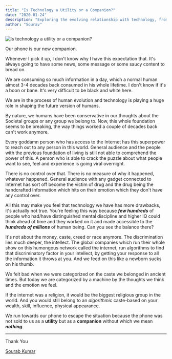 ```yaml
---
title: "Is Technology a Utility or a Companion?"
date: "2020-01-24"
description: "Exploring the evolving relationship with technology, from utility to companion, and its impact on human behavior and society."
author: "Sourav"
---
```


![Is technology a utility or a companion?](https://substack-post-media.s3.amazonaws.com/public/images/45b9851a-4993-4eeb-9397-ce2c9871c30e_512x512)

Our phone is our new companion.

Whenever I pick it up, I don't know why I have this expectation that. It's always going to have some news, some message or some saucy content to bread on.

We are consuming so much information in a day, which a normal human almost 3-4 decades back consumed in his whole lifetime. I don't know if it's a boon or bane. It's very difficult to be black and white here.

We are in the process of human evolution and technology is playing a huge role in shaping the future version of humans.

By nature, we humans have been conservative in our thoughts about the Societal groups or any group we belong to. Now, this whole foundation seems to be breaking, the way things worked a couple of decades back can't work anymore.

Every goddamn person who has access to the Internet has this superpower to reach out to any person in this world. General audience and the people with the previous foundation of living is still not able to comprehend the power of this. A person who is able to crack the puzzle about what people want to see, feel and experience is going viral overnight.

There is no control over that. There is no measure of why it happened, whatever happened. General audience with any gadget connected to Internet has sort off become the victim of drug and the drug being the handcrafted Information which hits on their emotion which they don't have any control over.

All this may make you feel that technology we have has more drawbacks, it's actually not true. You're feeling this way because **_few hundreds_** of people who had/have distinguished mental discipline and higher IQ could think ahead of time and they worked on it and made accessible to the **_hundreds of millions_** of human being. Can you see the balance there?

It's not about the money, caste, creed or race anymore. The discrimination lies much deeper, the intellect. The global companies which run their whole show on this humongous network called the internet, run algorithms to find that discriminatory factor in your intellect, by getting your response to all the information it throws at you. And we feed on this like a newborn sucks on his thumb.

We felt bad when we were categorized on the caste we belonged in ancient times. But today we are categorized by a machine by the thoughts we think and the emotion we feel.

If the internet was a religion, it would be the biggest religious group in the world. And you would still belong to an _algorithmic_ caste-based on your wealth, skill, influence, physical appearance.

We run towards our phone to escape the situation because the phone was not sold to us as a **utility** but as a **companion** without which we mean **_nothing_**.

---

Thank You

[Sourab Kumar](https://twitter.com/sourav_bz)

